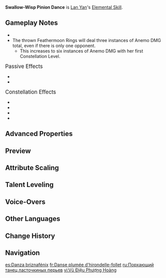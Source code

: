 {{Talent Infobox
|image         = Talent Swallow-Wisp Pinion Dance.png
|character     = Lan Yan
|type          = Elemental Skill
|info          = Summoning forth the Swallow-Wisp Shield, a secret art passed down across generations, Lan Yan dashes forward and, upon making contact with her target, will leap back into the air.<br>The Swallow-Wisp Shield's DMG absorption scales based on her [[ATK]], and has a 250% absorption efficiency against {{Color|Anemo DMG}}.<br>While in mid-air due to the effects of her Elemental Skill: Swallow-Wisp Pinion Dance, pressing her Elemental Skill again or pressing Normal Attack will cause Lan Yan to hurl her Feathermoon Rings at an opponent, and they will spin between nearby opponents twice upon hit, dealing {{Color|Anemo DMG}}.<br>Holding the Skill will cause it to behave differently.<br><br>'''Hold'''<br>Enter Aiming Mode to adjust the dash direction.
|CD            = 16s
|energyCost    = 
|scale_att1    = ATK
|scale_att2    = 
|utility1      = Shield
|utility2      = 
|arkhe         = 
}}
{{Description|"The clouds cut the lunar light, like shadows silver gracing one's sight."}}
'''Swallow-Wisp Pinion Dance''' is [[Lan Yan]]'s [[Elemental Skill]].

==Gameplay Notes==
* {{Talent Note|particles|a thrown Feathermoon Ring|3}}
* The thrown Feathermoon Rings will deal three instances of Anemo DMG total, even if there is only one opponent.
** This increases to six instances of Anemo DMG with her first Constellation Level.

;<big>Passive Effects</big>
* {{Talent Note|ascension|1|Four Sealing Divination Charms}}
* {{Talent Note|ascension|2|Skyfeather Evil-Subduing Charm}}

;<big>Constellation Effects</big>
* {{Talent Note|constellation|1|"As One Might Stride Betwixt the Clouds"|After unlocking and triggering the Passive Talent [[Four Sealing Divination Charms]], when Lan Yan hurls her Feathermoon Rings, the number of hits will be doubled.}}
* {{Talent Note|constellation|2|"Dance Vestments Billow Like Rainbow Jade"}}
* {{Talent Note|constellation|3|"On White Wings Pierce Through Cloud and Fog"}}
* {{Talent Note|constellation|6|"Let Us Away on Sylphic Wing, the Silvered Ornaments to Ring"}}

==Advanced Properties==
{{Advanced Properties
|title   = Feathermoon Ring DMG
|gu      = 1U
|icdtag  = Elemental Skill
|icdtype = 2.5s/3 Hits
|poise   = 50
|impulse = 3
}}

==Preview==
{{Preview
|file1    = Swallow-Wisp Pinion Dance Press Preview
|caption1 = Press

|file2    = Swallow-Wisp Pinion Dance Hold Preview
|caption2 = Hold
}}

==Attribute Scaling==
{{Talent Scaling
|levels=13
|order=feathermoonringdmg,shielddmgabsorption,shieldduration,cd
|titles=Feathermoon Ring DMG (%),Shield DMG Absorption,Shield Duration,CD
|feathermoonringdmg_1=96.26
|feathermoonringdmg_2=103.48
|feathermoonringdmg_3=110.69
|feathermoonringdmg_4=120.32
|feathermoonringdmg_5=127.54
|feathermoonringdmg_6=134.76
|feathermoonringdmg_7=144.38
|feathermoonringdmg_8=154.01
|feathermoonringdmg_9=163.64
|feathermoonringdmg_10=173.26
|feathermoonringdmg_11=182.89
|feathermoonringdmg_12=192.51
|feathermoonringdmg_13=204.54
|shielddmgabsorption_1=276.48% ATK + 1156
|shielddmgabsorption_2=297.22% ATK + 1271
|shielddmgabsorption_3=317.95% ATK + 1396
|shielddmgabsorption_4=345.6% ATK + 1531
|shielddmgabsorption_5=366.34% ATK + 1676
|shielddmgabsorption_6=387.07% ATK + 1830
|shielddmgabsorption_7=414.72% ATK + 1993
|shielddmgabsorption_8=442.37% ATK + 2167
|shielddmgabsorption_9=470.02% ATK + 2350
|shielddmgabsorption_10=497.66% ATK + 2542
|shielddmgabsorption_11=525.31% ATK + 2745
|shielddmgabsorption_12=552.96% ATK + 2957
|shielddmgabsorption_13=587.52% ATK + 3178
|shieldduration=12.5s
|cd=16s
}}

==Talent Leveling==
{{Talent Upgrade|Lan Yan}}

==Voice-Overs==
{{Talent VO}}

==Other Languages==
{{Other Languages
|en       = Swallow-Wisp Pinion Dance
|zhs      = 凤缕随翦舞
|zhs_rm   = Fènglǚ Suíjiǎnwǔ
|zht      = 鳳縷隨翦舞
|zht_rm   = Fènglǚ Suíjiǎnwǔ
|zh_tl    = {{w|Fenghuang|Fenghuang}} Wisps Follow the Cutting Dance
|ja       = 鳳跡随翦舞
|ja_rm    = 
|ja_tl    = 
|ko       = 현조의 날갯짓
|ko_rm    = 
|ko_tl    = 
|es       = Danza briznafénix
|es_tl    = Phoenixblade Dance
|fr       = Danse plumée d'hirondelle-follet
|fr_tl    = Swallow-Wisp's Feathered Dance
|ru       = Порхающий танец ласточкиных перьев
|ru_tl    = 
|th       = Swallow-Wisp Pinion Dance
|vi       = Vũ Điệu Phượng Hoàng
|vi_tl    = 
|de       = Schwalbenschnitt-Tanz
|de_tl    = Swallow Cut Dance
|id       = Swallow-Wisp Pinion Dance
|pt       = Dança das Plumas da Fênix
|pt_tl    = 
|tr       = Kırlangıç Ruhu Dansı
|tr_tl    = 
|it       = Remiganti danzanti della rondine
|it_tl    = 
}}

==Change History==
{{Change History|5.3}}

==Navigation==
{{Talent Navbox|Lan Yan}}

[[es:Danza briznafénix]]
[[fr:Danse plumée d'hirondelle-follet]]
[[ru:Порхающий танец ласточкиных перьев]]
[[vi:Vũ Điệu Phượng Hoàng]]